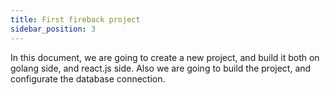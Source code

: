 ```yaml
---
title: First fireback project
sidebar_position: 3
---
```


In this document, we are going to create a new project, and build it both on golang side, and react.js side. Also we are going to build the project,
and configurate the database connection.